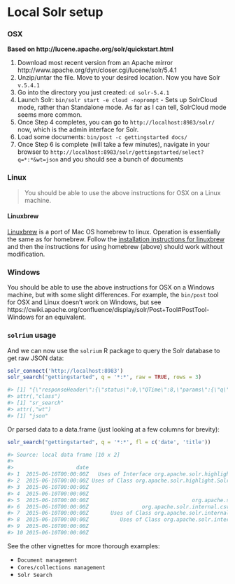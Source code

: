 <!--
%\VignetteEngine{knitr::knitr}
%\VignetteIndexEntry{Local Solr setup}
%\VignetteEncoding{UTF-8}
-->

Local Solr setup 
======

### OSX

__Based on http://lucene.apache.org/solr/quickstart.html__

1. Download most recent version from an Apache mirror http://www.apache.org/dyn/closer.cgi/lucene/solr/5.4.1
2. Unzip/untar the file. Move to your desired location. Now you have Solr `v.5.4.1`
3. Go into the directory you just created: `cd solr-5.4.1`
4. Launch Solr: `bin/solr start -e cloud -noprompt` - Sets up SolrCloud mode, rather
than Standalone mode. As far as I can tell, SolrCloud mode seems more common.
5. Once Step 4 completes, you can go to `http://localhost:8983/solr/` now, which is
the admin interface for Solr.
6. Load some documents: `bin/post -c gettingstarted docs/`
7. Once Step 6 is complete (will take a few minutes), navigate in your browser to `http://localhost:8983/solr/gettingstarted/select?q=*:*&wt=json` and you should see a
bunch of documents


### Linux

> You should be able to use the above instructions for OSX on a Linux machine.

#### Linuxbrew

[Linuxbrew](http://brew.sh/linuxbrew/) is a port of Mac OS homebrew to linux.  Operation is essentially the same as for homebrew.  Follow the [installation instructions for linuxbrew](http://brew.sh/linuxbrew/#installation) and then the instructions for using homebrew (above) should work without modification.

### Windows

You should be able to use the above instructions for OSX on a Windows machine, but with some slight differences. For example, the `bin/post` tool for OSX and Linux doesn't work on Windows, but see https://cwiki.apache.org/confluence/display/solr/Post+Tool#PostTool-Windows for an equivalent.

### `solrium` usage

And we can now use the `solrium` R package to query the Solr database to get raw JSON data:

```r
solr_connect('http://localhost:8983')
solr_search("gettingstarted", q = '*:*', raw = TRUE, rows = 3)

#> [1] "{\"responseHeader\":{\"status\":0,\"QTime\":8,\"params\":{\"q\":\"*:*\",\"rows\":\"3\",\"wt\":\"json\"}},\"response\":{\"numFound\":3577,\"start\":0,\"maxScore\":1.0,\"docs\":[{\"id\":\"/Users/sacmac/solr-5.2.1/docs/solr-core/org/apache/solr/highlight/class-use/SolrFragmenter.html\",\"stream_size\":[9016],\"date\":[\"2015-06-10T00:00:00Z\"],\"x_parsed_by\":[\"org.apache.tika.parser.DefaultParser\",\"org.apache.tika.parser.html.HtmlParser\"],\"stream_content_type\":[\"text/html\"],\"dc_title\":[\"Uses of Interface org.apache.solr.highlight.SolrFragmenter (Solr 5.2.1 API)\"],\"content_encoding\":[\"UTF-8\"],\"resourcename\":[\"/Users/sacmac/solr-5.2.1/docs/solr-core/org/apache/solr/highlight/class-use/SolrFragmenter.html\"],\"title\":[\"Uses of Interface org.apache.solr.highlight.SolrFragmenter (Solr 5.2.1 API)\"],\"content_type\":[\"text/html\"],\"_version_\":1507965023127863296},{\"id\":\"/Users/sacmac/solr-5.2.1/docs/solr-core/org/apache/solr/highlight/class-use/SolrFragmentsBuilder.html\",\"stream_size\":[10336],\"date\":[\"2015-06-10T00:00:00Z\"],\"x_parsed_by\":[\"org.apache.tika.parser.DefaultParser\",\"org.apache.tika.parser.html.HtmlParser\"],\"stream_content_type\":[\"text/html\"],\"dc_title\":[\"Uses of Class org.apache.solr.highlight.SolrFragmentsBuilder (Solr 5.2.1 API)\"],\"content_encoding\":[\"UTF-8\"],\"resourcename\":[\"/Users/sacmac/solr-5.2.1/docs/solr-core/org/apache/solr/highlight/class-use/SolrFragmentsBuilder.html\"],\"title\":[\"Uses of Class org.apache.solr.highlight.SolrFragmentsBuilder (Solr 5.2.1 API)\"],\"content_type\":[\"text/html\"],\"_version_\":1507965023153029120},{\"id\":\"/Users/sacmac/solr-5.2.1/docs/solr-core/org/apache/solr/internal/csv/CSVParser.html\",\"stream_size\":[32427],\"date\":[\"2015-06-10T00:00:00Z\"],\"x_parsed_by\":[\"org.apache.tika.parser.DefaultParser\",\"org.apache.tika.parser.html.HtmlParser\"],\"stream_content_type\":[\"text/html\"],\"dc_title\":[\"CSVParser (Solr 5.2.1 API)\"],\"content_encoding\":[\"UTF-8\"],\"resourcename\":[\"/Users/sacmac/solr-5.2.1/docs/solr-core/org/apache/solr/internal/csv/CSVParser.html\"],\"title\":[\"CSVParser (Solr 5.2.1 API)\"],\"content_type\":[\"text/html\"],\"_version_\":1507965023221186560}]}}\n"
#> attr(,"class")
#> [1] "sr_search"
#> attr(,"wt")
#> [1] "json"
```

Or parsed data to a data.frame (just looking at a few columns for brevity):

```r
solr_search("gettingstarted", q = '*:*', fl = c('date', 'title'))

#> Source: local data frame [10 x 2]
#>
#>                    date                                                                         title
#> 1  2015-06-10T00:00:00Z   Uses of Interface org.apache.solr.highlight.SolrFragmenter (Solr 5.2.1 API)
#> 2  2015-06-10T00:00:00Z Uses of Class org.apache.solr.highlight.SolrFragmentsBuilder (Solr 5.2.1 API)
#> 3  2015-06-10T00:00:00Z                                                    CSVParser (Solr 5.2.1 API)
#> 4  2015-06-10T00:00:00Z                                                     CSVUtils (Solr 5.2.1 API)
#> 5  2015-06-10T00:00:00Z                                 org.apache.solr.internal.csv (Solr 5.2.1 API)
#> 6  2015-06-10T00:00:00Z                 org.apache.solr.internal.csv Class Hierarchy (Solr 5.2.1 API)
#> 7  2015-06-10T00:00:00Z       Uses of Class org.apache.solr.internal.csv.CSVStrategy (Solr 5.2.1 API)
#> 8  2015-06-10T00:00:00Z          Uses of Class org.apache.solr.internal.csv.CSVUtils (Solr 5.2.1 API)
#> 9  2015-06-10T00:00:00Z                                                    CSVConfig (Solr 5.2.1 API)
#> 10 2015-06-10T00:00:00Z                                             CSVConfigGuesser (Solr 5.2.1 API)
```

See the other vignettes for more thorough examples:

* `Document management`
* `Cores/collections management`
* `Solr Search`
